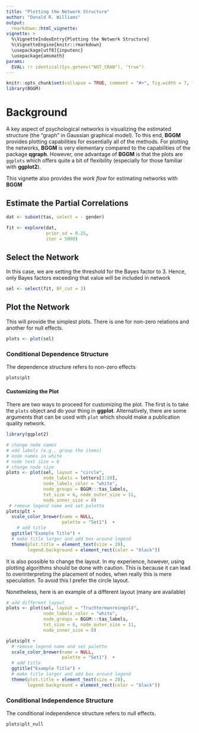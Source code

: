 ```yaml
---
title: "Plotting the Network Structure"
author: "Donald R. Williams"
output: 
  rmarkdown::html_vignette:
vignette: >
  %\VignetteIndexEntry{Plotting the Network Structure}
  %\VignetteEngine{knitr::rmarkdown}
  \usepackage[utf8]{inputenc}
  \usepackage{amsmath}
params:
  EVAL: !r identical(Sys.getenv("NOT_CRAN"), "true")
---
```


```r
knitr::opts_chunk$set(collapse = TRUE, comment = "#>", fig.width = 7, fig.height = 7, fig.align = "center")
library(BGGM)
```


# Background
A key aspect of psychological networks is visualizing the estimated structure (the "graph" in Gaussian graphical model). To this end, **BGGM** provides plotting capabilities for essentially all of the methods. For plotting the 
networks, **BGGM** is very elementary compared to the capabilities of the package **qgraph**. However, one advantage of **BGGM** is that the plots are `ggplots` which offers quite a bit of flexibility (especially for those familiar with **ggplot2**).

This vignette also provides the *work flow* for estimating networks with **BGGM**

## Estimate the Partial Correlations
```r
dat <- subset(tas, select = - gender)

fit <- explore(dat, 
               prior_sd = 0.25, 
               iter = 5000)
```

## Select the Network
In this case, we are setting the threshold for the Bayes factor to 3. Hence, only Bayes factors exceeding that value will be included in network
```r
sel <- select(fit, BF_cut = 3)
```

## Plot the Network
This will provide the simplest plots. There is one for non-zero relations and another for null effects.
```r
plots <- plot(sel)
```


### Conditional Dependence Structure
The dependence structure refers to non-zero effects
```r
plots$plt
```

#### Customizing the Plot
There are two ways to proceed for customizing the plot. The first is to take the `plots` object and do your thing in **ggplot**. Alternatively, there are some arguments that can be used with `plot` which should make a publication quality network.

```r
library(ggplot2)

# change node names 
# add labels (e.g., group the items)
# node names in white
# node text size = 6
# change node size
plots <- plot(sel, layout = "circle", 
              node_labels = letters[1:20], 
              node_labels_color = "white",
              node_groups = BGGM:::tas_labels, 
              txt_size = 6, node_outer_size = 11, 
              node_inner_size = 8)
 # remove legend name and set palette
plots$plt + 
  scale_color_brewer(name = NULL, 
                     palette = "Set1")  +
    # add title
  ggtitle("Example Title") +
  # make title larger and add box around legend
  theme(plot.title = element_text(size = 20), 
        legend.background = element_rect(color = "black"))
```

It is also possible to change the layout. In my experience, however, using plotting algorithms should be done with caution. This is because it can lead to overinterpreting the placement of nodes, when really this is mere speculation. To avoid this I prefer the circle layout. 

Nonetheless, here is an example of a different layout (many are available)

```r
# add different layout
plots <- plot(sel, layout = "fruchtermanreingold", 
              node_labels_color = "white",
              node_groups = BGGM:::tas_labels, 
              txt_size = 6, node_outer_size = 11, 
              node_inner_size = 8)

plots$plt + 
  # remove legend name and set palette
  scale_color_brewer(name = NULL, 
                     palette = "Set1")  +
  # add title
  ggtitle("Example Title") +
  # make title larger and add box around legend
  theme(plot.title = element_text(size = 20), 
        legend.background = element_rect(color = "black"))
```

### Conditional Independence Structure
The conditional independence structure refers to null effects.

```r
plots$plt_null
```
